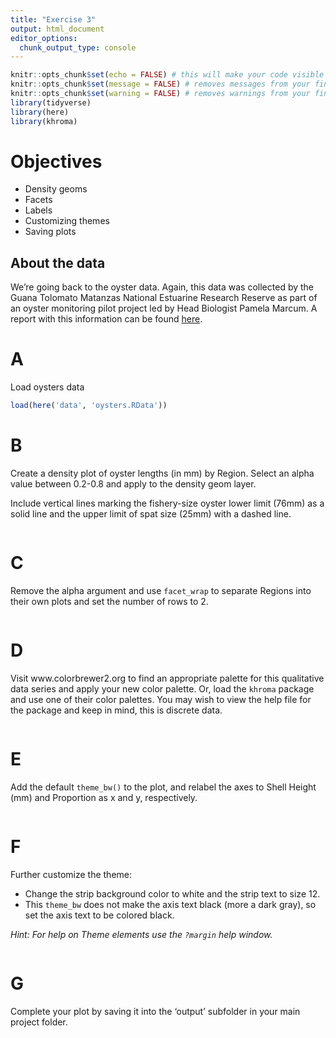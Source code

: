 ```yaml
---
title: "Exercise 3"
output: html_document
editor_options: 
  chunk_output_type: console
---
```


```r
knitr::opts_chunk$set(echo = FALSE) # this will make your code visible along with your plots
knitr::opts_chunk$set(message = FALSE) # removes messages from your final output
knitr::opts_chunk$set(warning = FALSE) # removes warnings from your final output
library(tidyverse)
library(here)
library(khroma)
```

# Objectives

+  Density geoms
+  Facets
+  Labels
+  Customizing themes
+  Saving plots

## About the data

We're going back to the oyster data. Again, this data was collected by the Guana Tolomato Matanzas National Estuarine Research Reserve as part of an oyster monitoring pilot project led by Head Biologist Pamela Marcum. A report with this information can be found [here](https://gtmnerr.org/wp-content/uploads/2018/10/2014-2016-GTM-oyster-monitoring.pdf).

# A

Load oysters data

```r
load(here('data', 'oysters.RData'))
```

# B

Create a density plot of oyster lengths (in mm) by Region. Select an alpha value between 0.2-0.8 and apply to the density geom layer.

Include vertical lines marking the fishery-size oyster lower limit (76mm) as a solid line and the upper limit of spat size (25mm) with a dashed line. 

```r

  
```

# C

Remove the alpha argument and use `facet_wrap` to separate Regions into their own plots and set the number of rows to 2. 

```r

  
```

# D

Visit www.colorbrewer2.org to find an appropriate palette for this qualitative data series and apply your new color palette. Or, load the `khroma` package and use one of their color palettes. You may wish to view the help file for the package and keep in mind, this is discrete data.

```r

  
```

# E

Add the default `theme_bw()` to the plot, and relabel the axes to Shell Height (mm) and Proportion as x and y, respectively.

```r


```

# F

Further customize the theme: 

+  Change the strip background color to white and the strip text to size 12. 
+  This `theme_bw` does not make the axis text black (more a dark gray), so set the axis text to be colored black. 

*Hint: For help on Theme elements use the `?margin` help window.*

```r


```

# G

Complete your plot by saving it into the 'output' subfolder in your main project folder.

```r


```
